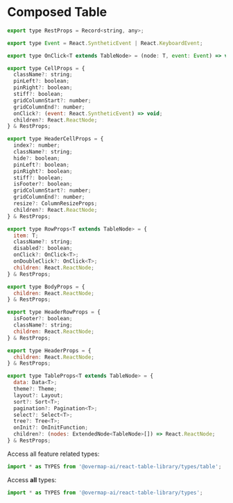 
<Meta title="Types/Composed Table" />

# Composed Table

```javascript
export type RestProps = Record<string, any>;

export type Event = React.SyntheticEvent | React.KeyboardEvent;

export type OnClick<T extends TableNode> = (node: T, event: Event) => void;

export type CellProps = {
  className?: string;
  pinLeft?: boolean;
  pinRight?: boolean;
  stiff?: boolean;
  gridColumnStart?: number;
  gridColumnEnd?: number;
  onClick?: (event: React.SyntheticEvent) => void;
  children?: React.ReactNode;
} & RestProps;

export type HeaderCellProps = {
  index?: number;
  className?: string;
  hide?: boolean;
  pinLeft?: boolean;
  pinRight?: boolean;
  stiff?: boolean;
  isFooter?: boolean;
  gridColumnStart?: number;
  gridColumnEnd?: number;
  resize?: ColumnResizeProps;
  children?: React.ReactNode;
} & RestProps;

export type RowProps<T extends TableNode> = {
  item: T;
  className?: string;
  disabled?: boolean;
  onClick?: OnClick<T>;
  onDoubleClick?: OnClick<T>;
  children: React.ReactNode;
} & RestProps;

export type BodyProps = {
  children: React.ReactNode;
} & RestProps;

export type HeaderRowProps = {
  isFooter?: boolean;
  className?: string;
  children: React.ReactNode;
} & RestProps;

export type HeaderProps = {
  children: React.ReactNode;
} & RestProps;

export type TableProps<T extends TableNode> = {
  data: Data<T>;
  theme?: Theme;
  layout?: Layout;
  sort?: Sort<T>;
  pagination?: Pagination<T>;
  select?: Select<T>;
  tree?: Tree<T>;
  onInit?: OnInitFunction;
  children?: (nodes: ExtendedNode<TableNode>[]) => React.ReactNode;
} & RestProps;
```

Access all feature related types:

```javascript
import * as TYPES from '@overmap-ai/react-table-library/types/table';
```

Access **all** types:

```javascript
import * as TYPES from '@overmap-ai/react-table-library/types';
```
